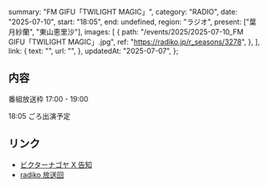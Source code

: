   summary: "FM GIFU「TWILIGHT MAGIC」",
  category: "RADIO",
  date: "2025-07-10",
  start: "18:05",
  end: undefined,
  region: "ラジオ",
  present: ["葉月紗蘭", "東山恵里沙"],
  images: [
    {
      path: "/events/2025/2025-07-10_FM GIFU「TWILIGHT MAGIC」.jpg",
      ref: "https://radiko.jp/r_seasons/3278",
    },
  ],
  link: {
    text: "",
    url: "",
  },
  updatedAt: "2025-07-07",
};

## 内容

番組放送枠 17:00 - 19:00

18:05 ごろ出演予定

## リンク

- [ビクターナゴヤ X 告知](https://x.com/victor_nagoya/status/1941995578285543430)
- [radiko 放送回](https://radiko.jp/share/?sid=FMGIFU&t=20250710170000)
